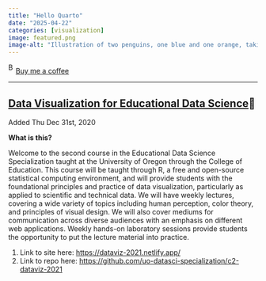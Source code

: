 ```yaml
---
title: "Hello Quarto"
date: "2025-04-22"
categories: [visualization]
image: featured.png
image-alt: "Illustration of two penguins, one blue and one orange, taking a selfie with a selfie stick. The moon in the background looks like the Quarto logo."
---
```



<link href="https://fonts.googleapis.com/css?family=Cookie" rel="stylesheet"><a class="bmc-button" target="_blank" href="https://www.buymeacoffee.com/JoscelinRocha">![Buy me a coffee](https://cdn.buymeacoffee.com/buttons/bmc-new-btn-logo.svg){alt="Buy me a coffee" width="15" height="21"}Buy me a coffee</a>

------------------------------------------------------------------------


## [Data Visualization for Educational Data Science](https://dataviz-2021.netlify.app/)💯

Added Thu Dec 31st, 2020

**What is this?**

Welcome to the second course in the Educational Data Science Specialization taught at the University of Oregon through the College of Education.
This course will be taught through R, a free and open-source statistical computing environment, and will provide students with the foundational principles and practice of data visualization, particularly as applied to scientific and technical data.
We will have weekly lectures, covering a wide variety of topics including human perception, color theory, and principles of visual design.
We will also cover mediums for communication across diverse audiences with an emphasis on different web applications.
Weekly hands-on laboratory sessions provide students the opportunity to put the lecture material into practice.

1.  Link to site here: <https://dataviz-2021.netlify.app/>
2.  Link to repo here: <https://github.com/uo-datasci-specialization/c2-dataviz-2021>